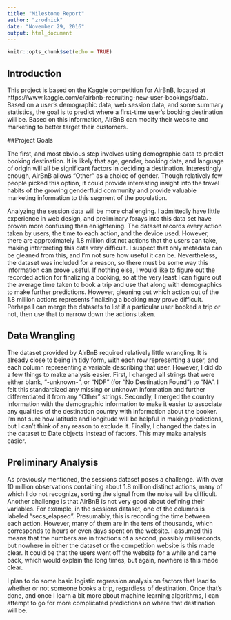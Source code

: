 ```yaml
---
title: "Milestone Report"
author: "zrodnick"
date: "November 29, 2016"
output: html_document
---
```


```r
knitr::opts_chunk$set(echo = TRUE)
```

## Introduction

  This project is based on the Kaggle competition for AirBnB, located at https://www.kaggle.com/c/airbnb-recruiting-new-user-bookings/data. Based on a user's demographic data, web session data, and some summary statistics, the goal is to predict where a first-time user's booking destination will be. Based on this information, AirBnB can modify their website and marketing to better target their customers. 
  
##Project Goals

  The first, and most obvious step involves using demographic data to predict booking destination. It is likely that age, gender, booking date, and language of origin will all be significant factors in deciding a destination. Interestingly enough, AirBnB allows "Other" as a choice of gender. Though relatively few people picked this option, it could provide interesting insight into the travel habits of the growing genderfluid community and provide valuable marketing information to this segment of the population. 
  
  Analyzing the session data will be more challenging. I admittedly have little experience in web design, and preliminary forays into this data set have proven more confusing than enlightening. The dataset records every action taken by users, the time to each action, and the device used. However, there are approximately 1.8 million distinct actions that the users can take, making interpreting this data very difficult. I suspect that only metadata can be gleaned from this, and I'm not sure how useful it can be. Nevertheless, the dataset was included for a reason, so there must be some way this information can prove useful. If nothing else, I would like to figure out the recorded action for finalizing a booking, so at the very least I can figure out the average time taken to book a trip and use that along with demographics to make further predictions. However, gleaning out which action out of the 1.8 million actions represents finalizing a booking may prove difficult. Perhaps I can merge the datasets to list if a particular user booked a trip or not, then use that to narrow down the actions taken. 
    
    
## Data Wrangling

The dataset provided by AirBnB required relatively little wrangling. It is already close to being in tidy form, with each row representing a user, and each column representing a variable describing that user. However, I did do a few things to make analysis easier. First, I changed all strings that were either blank, "-unknown-", or "NDF" (for "No Destination Found") to "NA". I felt this standardized any missing or unknown information and further differentiated it from any "Other" strings. Secondly, I merged the country information with the demographic information to make it easier to associate any qualities of the destination country with information about the booker. I'm not sure how latitude and longitude will be helpful in making predictions, but I can't think of any reason to exclude it. Finally, I changed the dates in the dataset to Date objects instead of factors. This may make analysis easier. 

## Preliminary Analysis

As previously mentioned, the sessions dataset poses a challenge. With over 10 million observations containing about 1.8 million distinct actions, many of which I do not recognize, sorting the signal from the noise will be difficult. Another challenge is that AirBnB is not very good about defining their variables. For example, in the sessions dataset, one of the columns is labeled "secs_elapsed". Presumably, this is recording the time between each action. However, many of them are in the tens of thousands, which corresponds to hours or even days spent on the website. I assumed this means that the numbers are in fractions of a second, possibly milliseconds, but nowhere in either the dataset or the competition website is this made clear. It could be that the users went off the website for a while and came back, which would explain the long times, but again, nowhere is this made clear. 

I plan to do some basic logistic regression analysis on factors that lead to whether or not someone books a trip, regardless of destination. Once that's done, and once I learn a bit more about machine learning algorithms, I can attempt to go for more complicated predictions on where that destination will be. 